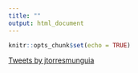 ```yaml
---
title: ""
output: html_document
---
```


```r
knitr::opts_chunk$set(echo = TRUE)
```

<a class="twitter-timeline" data-height="400" data-dnt="true" data-theme="dark" href="https://twitter.com/jtorresmunguia?ref_src=twsrc%5Etfw">Tweets by jtorresmunguia</a> <script async src="https://platform.twitter.com/widgets.js" charset="utf-8"></script>